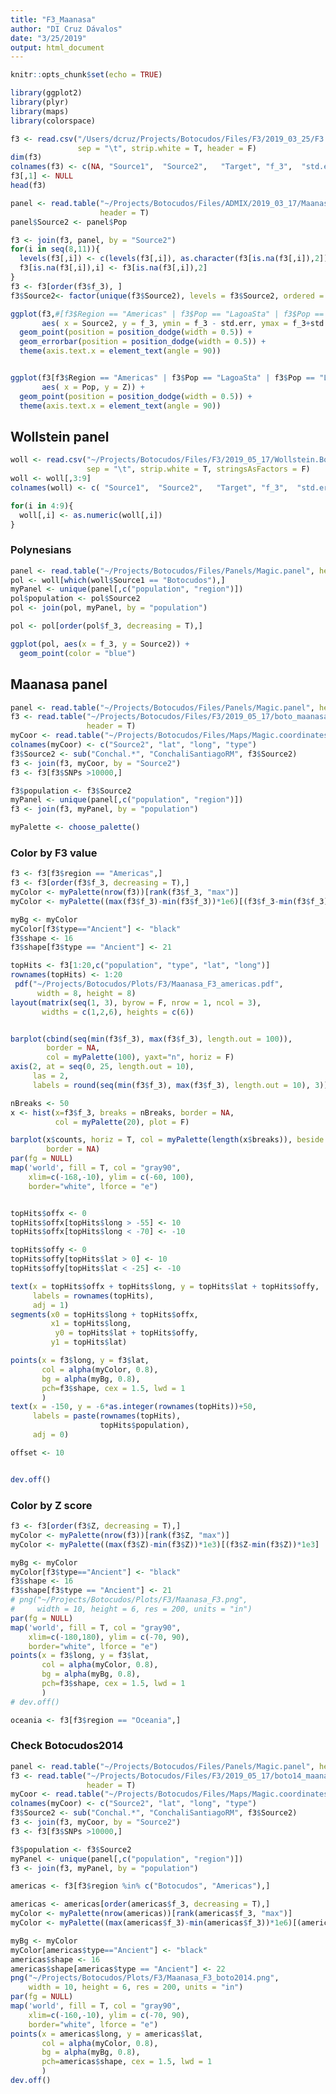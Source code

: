 ```yaml
---
title: "F3_Maanasa"
author: "DI Cruz Dávalos"
date: "3/25/2019"
output: html_document
---
```


```r
knitr::opts_chunk$set(echo = TRUE)
```

```r
library(ggplot2)
library(plyr)
library(maps)
library(colorspace)
```

```r
f3 <- read.csv("/Users/dcruz/Projects/Botocudos/Files/F3/2019_03_25/F3.txt",
               sep = "\t", strip.white = T, header = F)
dim(f3)
colnames(f3) <- c(NA, "Source1",  "Source2",   "Target", "f_3",  "std.err", "Z", "SNPs"  )
f3[,1] <- NULL
head(f3)

panel <- read.table("~/Projects/Botocudos/Files/ADMIX/2019_03_17/Maanasa_0.01_minind_americas_Botocudos_fromVictor.panel",
                    header = T)
panel$Source2 <- panel$Pop
```

```r
f3 <- join(f3, panel, by = "Source2")
for(i in seq(8,11)){
  levels(f3[,i]) <- c(levels(f3[,i]), as.character(f3[is.na(f3[,i]),2]))
  f3[is.na(f3[,i]),i] <- f3[is.na(f3[,i]),2]
}
f3 <- f3[order(f3$f_3), ]
f3$Source2<- factor(unique(f3$Source2), levels = f3$Source2, ordered = T)

ggplot(f3,#[f3$Region == "Americas" | f3$Pop == "LagoaSta" | f3$Pop == "LS6" |f3$Pop == "LS4" |f3$Pop == "LS8" |f3$Pop == "LS7" ,], 
       aes( x = Source2, y = f_3, ymin = f_3 - std.err, ymax = f_3+std.err)) +
  geom_point(position = position_dodge(width = 0.5)) +
  geom_errorbar(position = position_dodge(width = 0.5)) + 
  theme(axis.text.x = element_text(angle = 90))


ggplot(f3[f3$Region == "Americas" | f3$Pop == "LagoaSta" | f3$Pop == "LS6" |f3$Pop == "LS4" |f3$Pop == "LS8" |f3$Pop == "LS7" ,], 
       aes( x = Pop, y = Z)) +
  geom_point(position = position_dodge(width = 0.5)) +
  theme(axis.text.x = element_text(angle = 90))

```

## Wollstein panel

```r
woll <- read.csv("~/Projects/Botocudos/Files/F3/2019_05_17/Wollstein.Botocudos.txt", 
                 sep = "\t", strip.white = T, stringsAsFactors = F)
woll <- woll[,3:9]
colnames(woll) <- c( "Source1",  "Source2",   "Target", "f_3",  "std.err", "Z", "SNPs"  )

for(i in 4:9){
  woll[,i] <- as.numeric(woll[,i])
}


```

### Polynesians

```r
panel <- read.table("~/Projects/Botocudos/Files/Panels/Magic.panel", header = T)
pol <- woll[which(woll$Source1 == "Botocudos"),]
myPanel <- unique(panel[,c("population", "region")])
pol$population <- pol$Source2
pol <- join(pol, myPanel, by = "population")

pol <- pol[order(pol$f_3, decreasing = T),]
```

```r
ggplot(pol, aes(x = f_3, y = Source2)) +
  geom_point(color = "blue")


```

## Maanasa panel

```r
panel <- read.table("~/Projects/Botocudos/Files/Panels/Magic.panel", header = T)
f3 <- read.table("~/Projects/Botocudos/Files/F3/2019_05_17/boto_maanasa.txt",
                 header = T)
myCoor <- read.table("~/Projects/Botocudos/Files/Maps/Magic.coordinates", header = F)
colnames(myCoor) <- c("Source2", "lat", "long", "type")
f3$Source2 <- sub("Conchal.*", "ConchaliSantiagoRM", f3$Source2)
f3 <- join(f3, myCoor, by = "Source2")
f3 <- f3[f3$SNPs >10000,]

f3$population <- f3$Source2
myPanel <- unique(panel[,c("population", "region")])
f3 <- join(f3, myPanel, by = "population")
```

```r
myPalette <- choose_palette()
```

### Color by F3 value

```r
f3 <- f3[f3$region == "Americas",]
f3 <- f3[order(f3$f_3, decreasing = T),]
myColor <- myPalette(nrow(f3))[rank(f3$f_3, "max")]
myColor <- myPalette((max(f3$f_3)-min(f3$f_3))*1e6)[(f3$f_3-min(f3$f_3))*1e6]

myBg <- myColor
myColor[f3$type=="Ancient"] <- "black"
f3$shape <- 16
f3$shape[f3$type == "Ancient"] <- 21

topHits <- f3[1:20,c("population", "type", "lat", "long")]
rownames(topHits) <- 1:20
 pdf("~/Projects/Botocudos/Plots/F3/Maanasa_F3_americas.pdf",
      width = 8, height = 8)
layout(matrix(seq(1, 3), byrow = F, nrow = 1, ncol = 3),
       widths = c(1,2,6), heights = c(6))


barplot(cbind(seq(min(f3$f_3), max(f3$f_3), length.out = 100)),
        border = NA,
        col = myPalette(100), yaxt="n", horiz = F)
axis(2, at = seq(0, 25, length.out = 10), 
     las = 2,
     labels = round(seq(min(f3$f_3), max(f3$f_3), length.out = 10), 3))

nBreaks <- 50
x <- hist(x=f3$f_3, breaks = nBreaks, border = NA, 
          col = myPalette(20), plot = F)

barplot(x$counts, horiz = T, col = myPalette(length(x$breaks)), beside = T, axes = F,
        border = NA)
par(fg = NULL)
map('world', fill = T, col = "gray90",
    xlim=c(-168,-10), ylim = c(-60, 100),
    border="white", lforce = "e")


topHits$offx <- 0
topHits$offx[topHits$long > -55] <- 10
topHits$offx[topHits$long < -70] <- -10

topHits$offy <- 0
topHits$offy[topHits$lat > 0] <- 10
topHits$offy[topHits$lat < -25] <- -10

text(x = topHits$offx + topHits$long, y = topHits$lat + topHits$offy, 
     labels = rownames(topHits),
     adj = 1)
segments(x0 = topHits$long + topHits$offx, 
         x1 = topHits$long,
          y0 = topHits$lat + topHits$offy,
         y1 = topHits$lat)

points(x = f3$long, y = f3$lat, 
       col = alpha(myColor, 0.8), 
       bg = alpha(myBg, 0.8),
       pch=f3$shape, cex = 1.5, lwd = 1
       )
text(x = -150, y = -6*as.integer(rownames(topHits))+50, 
     labels = paste(rownames(topHits),
                    topHits$population),
     adj = 0)

offset <- 10


dev.off()

```

### Color by Z score

```r
f3 <- f3[order(f3$Z, decreasing = T),]
myColor <- myPalette(nrow(f3))[rank(f3$Z, "max")]
myColor <- myPalette((max(f3$Z)-min(f3$Z))*1e3)[(f3$Z-min(f3$Z))*1e3]

myBg <- myColor
myColor[f3$type=="Ancient"] <- "black"
f3$shape <- 16
f3$shape[f3$type == "Ancient"] <- 21
# png("~/Projects/Botocudos/Plots/F3/Maanasa_F3.png",
#     width = 10, height = 6, res = 200, units = "in")
par(fg = NULL)
map('world', fill = T, col = "gray90",
    xlim=c(-180,180), ylim = c(-70, 90),
    border="white", lforce = "e")
points(x = f3$long, y = f3$lat, 
       col = alpha(myColor, 0.8), 
       bg = alpha(myBg, 0.8),
       pch=f3$shape, cex = 1.5, lwd = 1
       )
# dev.off()

```




```r
oceania <- f3[f3$region == "Oceania",] 
```

### Check Botocudos2014
```r
panel <- read.table("~/Projects/Botocudos/Files/Panels/Magic.panel", header = T)
f3 <- read.table("~/Projects/Botocudos/Files/F3/2019_05_17/boto14_maanasa.txt",
                 header = T)
myCoor <- read.table("~/Projects/Botocudos/Files/Maps/Magic.coordinates", header = F)
colnames(myCoor) <- c("Source2", "lat", "long", "type")
f3$Source2 <- sub("Conchal.*", "ConchaliSantiagoRM", f3$Source2)
f3 <- join(f3, myCoor, by = "Source2")
f3 <- f3[f3$SNPs >10000,]

f3$population <- f3$Source2
myPanel <- unique(panel[,c("population", "region")])
f3 <- join(f3, myPanel, by = "population")
```

```r
americas <- f3[f3$region %in% c("Botocudos", "Americas"),] 

```

```r
americas <- americas[order(americas$f_3, decreasing = T),]
myColor <- myPalette(nrow(americas))[rank(americas$f_3, "max")]
myColor <- myPalette((max(americas$f_3)-min(americas$f_3))*1e6)[(americas$f_3-min(americas$f_3))*1e6]

myBg <- myColor
myColor[americas$type=="Ancient"] <- "black"
americas$shape <- 16
americas$shape[americas$type == "Ancient"] <- 22
png("~/Projects/Botocudos/Plots/F3/Maanasa_F3_boto2014.png",
    width = 10, height = 6, res = 200, units = "in")
par(fg = NULL)
map('world', fill = T, col = "gray90",
    xlim=c(-160,-10), ylim = c(-70, 90),
    border="white", lforce = "e")
points(x = americas$long, y = americas$lat, 
       col = alpha(myColor, 0.8), 
       bg = alpha(myBg, 0.8),
       pch=americas$shape, cex = 1.5, lwd = 1
       )
dev.off()

```

